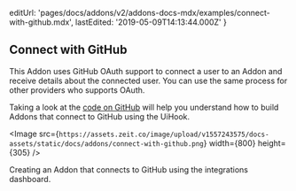 
  editUrl:
    'pages/docs/addons/v2/addons-docs-mdx/examples/connect-with-github.mdx',
  lastEdited: '2019-05-09T14:13:44.000Z'
}

## Connect with GitHub

This Addon uses GitHub OAuth support to connect a user to an Addon and receive details about the connected user. You can use the same process for other providers who supports OAuth.

Taking a look at the [code on GitHub](https://github.com/zeit/addons-galary/tree/master/connect-with-github) will help you understand how to build Addons that connect to GitHub using the UiHook.

<Image
  src={`https://assets.zeit.co/image/upload/v1557243575/docs-assets/static/docs/addons/connect-with-github.png`}
  width={800}
  height={305}
/>
<Caption>Creating an Addon that connects to GitHub using the integrations dashboard.</Caption>
